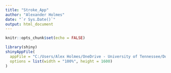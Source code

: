 ```yaml
---
title: "Stroke_App"
author: "Alexander Holmes"
date: "`r Sys.Date()`"
output: html_document
---
```


```r

knitr::opts_chunk$set(echo = FALSE)
```

```r
library(shiny)
shinyAppFile(
  appFile = "C:/Users/Alex Holmes/OneDrive - University of Tennessee/Documents/GitHub/Stroke_Model/app.R",
  options = list(width = "100%", height = 1600)
)
```
